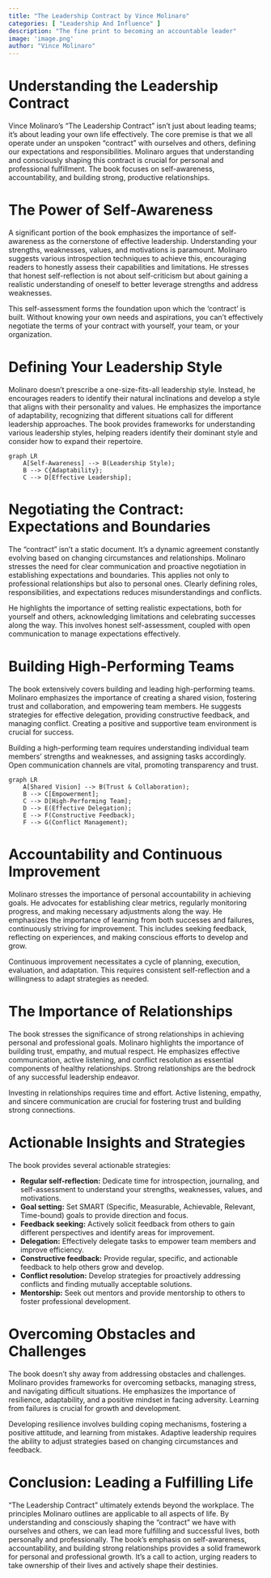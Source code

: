 ```yaml
---
title: "The Leadership Contract by Vince Molinaro"
categories: [ "Leadership And Influence" ]
description: "The fine print to becoming an accountable leader"
image: 'image.png'
author: "Vince Molinaro"
---
```

# Understanding the Leadership Contract

Vince Molinaro's "The Leadership Contract" isn't just about leading teams; it's about leading your own life effectively. The core premise is that we all operate under an unspoken "contract" with ourselves and others, defining our expectations and responsibilities.  Molinaro argues that understanding and consciously shaping this contract is crucial for personal and professional fulfillment.  The book focuses on self-awareness, accountability, and building strong, productive relationships.


# The Power of Self-Awareness

A significant portion of the book emphasizes the importance of self-awareness as the cornerstone of effective leadership.  Understanding your strengths, weaknesses, values, and motivations is paramount.  Molinaro suggests various introspection techniques to achieve this, encouraging readers to honestly assess their capabilities and limitations. He stresses that honest self-reflection is not about self-criticism but about gaining a realistic understanding of oneself to better leverage strengths and address weaknesses.

This self-assessment forms the foundation upon which the 'contract' is built.  Without knowing your own needs and aspirations, you can't effectively negotiate the terms of your contract with yourself, your team, or your organization.

# Defining Your Leadership Style

Molinaro doesn't prescribe a one-size-fits-all leadership style. Instead, he encourages readers to identify their natural inclinations and develop a style that aligns with their personality and values. He emphasizes the importance of adaptability, recognizing that different situations call for different leadership approaches.  The book provides frameworks for understanding various leadership styles, helping readers identify their dominant style and consider how to expand their repertoire.

```mermaid
graph LR
    A[Self-Awareness] --> B(Leadership Style);
    B --> C{Adaptability};
    C --> D[Effective Leadership];
```


#  Negotiating the Contract: Expectations and Boundaries

The "contract" isn't a static document. It's a dynamic agreement constantly evolving based on changing circumstances and relationships. Molinaro stresses the need for clear communication and proactive negotiation in establishing expectations and boundaries.  This applies not only to professional relationships but also to personal ones. Clearly defining roles, responsibilities, and expectations reduces misunderstandings and conflicts.  

He highlights the importance of setting realistic expectations, both for yourself and others, acknowledging limitations and celebrating successes along the way.  This involves honest self-assessment, coupled with open communication to manage expectations effectively.

# Building High-Performing Teams

The book extensively covers building and leading high-performing teams.  Molinaro emphasizes the importance of creating a shared vision, fostering trust and collaboration, and empowering team members. He suggests strategies for effective delegation, providing constructive feedback, and managing conflict.  Creating a positive and supportive team environment is crucial for success.

Building a high-performing team requires understanding individual team members' strengths and weaknesses, and assigning tasks accordingly.  Open communication channels are vital, promoting transparency and trust.

```mermaid
graph LR
    A[Shared Vision] --> B(Trust & Collaboration);
    B --> C[Empowerment];
    C --> D[High-Performing Team];
    D --> E(Effective Delegation);
    E --> F(Constructive Feedback);
    F --> G(Conflict Management);

```

# Accountability and Continuous Improvement

Molinaro stresses the importance of personal accountability in achieving goals.  He advocates for establishing clear metrics, regularly monitoring progress, and making necessary adjustments along the way.  He emphasizes the importance of learning from both successes and failures, continuously striving for improvement.   This includes seeking feedback, reflecting on experiences, and making conscious efforts to develop and grow.

Continuous improvement necessitates a cycle of planning, execution, evaluation, and adaptation.  This requires consistent self-reflection and a willingness to adapt strategies as needed.


#  The Importance of Relationships

The book stresses the significance of strong relationships in achieving personal and professional goals.  Molinaro highlights the importance of building trust, empathy, and mutual respect.  He emphasizes effective communication, active listening, and conflict resolution as essential components of healthy relationships.  Strong relationships are the bedrock of any successful leadership endeavor.

Investing in relationships requires time and effort.  Active listening, empathy, and sincere communication are crucial for fostering trust and building strong connections.


#  Actionable Insights and Strategies

The book provides several actionable strategies:

* **Regular self-reflection:**  Dedicate time for introspection, journaling, and self-assessment to understand your strengths, weaknesses, values, and motivations.
* **Goal setting:** Set SMART (Specific, Measurable, Achievable, Relevant, Time-bound) goals to provide direction and focus.
* **Feedback seeking:** Actively solicit feedback from others to gain different perspectives and identify areas for improvement.
* **Delegation:** Effectively delegate tasks to empower team members and improve efficiency.
* **Constructive feedback:** Provide regular, specific, and actionable feedback to help others grow and develop.
* **Conflict resolution:** Develop strategies for proactively addressing conflicts and finding mutually acceptable solutions.
* **Mentorship:** Seek out mentors and provide mentorship to others to foster professional development.

#  Overcoming Obstacles and Challenges

The book doesn't shy away from addressing obstacles and challenges. Molinaro provides frameworks for overcoming setbacks, managing stress, and navigating difficult situations.  He emphasizes the importance of resilience, adaptability, and a positive mindset in facing adversity.  Learning from failures is crucial for growth and development.

Developing resilience involves building coping mechanisms, fostering a positive attitude, and learning from mistakes.  Adaptive leadership requires the ability to adjust strategies based on changing circumstances and feedback.


#  Conclusion: Leading a Fulfilling Life

"The Leadership Contract" ultimately extends beyond the workplace.  The principles Molinaro outlines are applicable to all aspects of life.  By understanding and consciously shaping the "contract" we have with ourselves and others, we can lead more fulfilling and successful lives, both personally and professionally.  The book's emphasis on self-awareness, accountability, and building strong relationships provides a solid framework for personal and professional growth.  It’s a call to action, urging readers to take ownership of their lives and actively shape their destinies.


